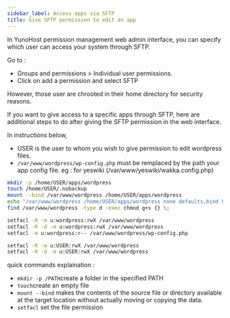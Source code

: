 ```yaml
---
sidebar_label: Access apps via SFTP
title: Give SFTP permission to edit an app
---
```


In YunoHost permission management web admin interface, you can specify which user can access your system through SFTP.

Go to : 
- Groups and permissions > Individual user permissions. 
- Click on add a permission and select SFTP

However, those user are chrooted in their home directory for security reasons.

If you want to give access to a specific apps through SFTP, here are additional steps to do after giving the SFTP permission in the web interface.

In instructions below, 
- USER is the user to whom you wish to give permission to edit wordpress files.
- `/var/www/wordpress/wp-config.php`  must be remplaced by the path your app config file. eg : for yeswiki (/var/www/yeswiki/wakka.config.php)

```bash
mkdir -p /home/USER/apps/wordpress
touch /home/USER/.nobackup
mount --bind /var/www/wordpress /home/USER/apps/wordpress
echo "/var/www/wordpress /home/USER/apps/wordpress none defaults,bind 0 0" >> /etc/fstab
find /var/www/wordpress -type d -exec chmod g+s {} \;

setfacl -R -m u:wordpress:rwX /var/www/wordpress
setfacl -R -d -m u:wordpress:rwX /var/www/wordpress
setfacl -m u:wordpress:r-- /var/www/wordpress/wp-config.php

setfacl -R -m u:USER:rwX /var/www/wordpress
setfacl -R -d -m u:USER:rwX /var/www/wordpress
```
quick commands explaination :
- `mkdir -p /PATH`create a folder in the specified PATH
- `touch`create an empty file
- `mount --bind` makes the contents of the source file or directory available at the target location without actually moving or copying the data.
- `setfacl` set the file permission
